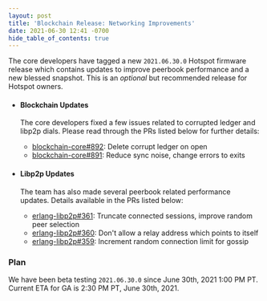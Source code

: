 ```yaml
---
layout: post
title: 'Blockchain Release: Networking Improvements'
date: 2021-06-30 12:41 -0700
hide_table_of_contents: true
---
```


The core developers have tagged a new `2021.06.30.0` Hotspot firmware release which contains updates
to improve peerbook performance and a new blessed snapshot. This is an _optional_ but recommended
release for Hotspot owners.

<!--truncate-->

- #### Blockchain Updates

  The core developers fixed a few issues related to corrupted ledger and libp2p dials. Please read
  through the PRs listed below for further details:

  - [blockchain-core#892](https://github.com/helium/blockchain-core/pull/892): Delete corrupt ledger
    on open
  - [blockchain-core#891](https://github.com/helium/blockchain-core/pull/891): Reduce sync noise,
    change errors to exits

- #### Libp2p Updates

  The team has also made several peerbook related performance updates. Details available in the PRs
  listed below:

  - [erlang-libp2p#361](https://github.com/helium/erlang-libp2p/pull/361): Truncate connected
    sessions, improve random peer selection
  - [erlang-libp2p#360](https://github.com/helium/erlang-libp2p/pull/360): Don't allow a relay
    address which points to itself
  - [erlang-libp2p#359](https://github.com/helium/erlang-libp2p/pull/359): Increment random
    connection limit for gossip

### Plan

We have been beta testing `2021.06.30.0` since June 30th, 2021 1:00 PM PT. Current ETA for GA is
2:30 PM PT, June 30th, 2021.
